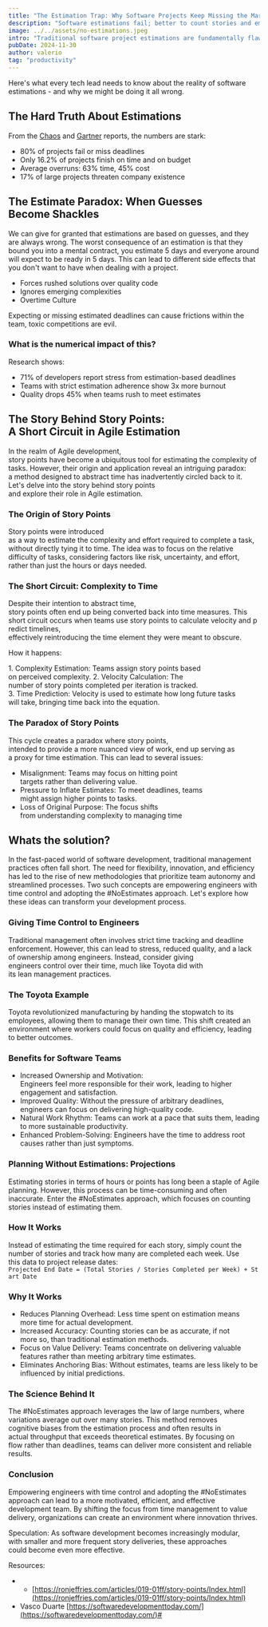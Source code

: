 ```yaml
---
title: "The Estimation Trap: Why Software Projects Keep Missing the Mark"
description: "Software estimations fail; better to count stories and empower engineers"
image: ../../assets/no-estimations.jpeg
intro: "Traditional software project estimations are fundamentally flawed, with 80% of projects failing or missing deadlines and causing various negative effects like rushed solutions, stress, and quality drops. The article suggests alternative approaches like the #NoEstimates methodology and giving time control to engineers, focusing on counting stories rather than estimating them and creating an environment where innovation and quality can thrive."
pubDate: 2024-11-30
author: valerio
tag: "productivity"
---
```


Here's what every tech lead needs to know about the reality of software estimations - and why we might be doing it all wrong.
## The Hard Truth About Estimations
From the [Chaos](https://www.csus.edu/indiv/v/velianitis/161/chaosreport.pdf) and [Gartner](https://www.distributed.com/blog/gartner-says-80-of-it-projects-fail-but-not-with-distributed-s-elastic-teams) reports, the numbers are stark:
- 80% of projects fail or miss deadlines
- Only 16.2% of projects finish on time and on budget
- Average overruns: 63% time, 45% cost
- 17% of large projects threaten company existence
## The Estimate Paradox: When Guesses Become Shackles

We can give for granted that estimations are based on guesses, and they are always wrong. The worst consequence of an estimation is that they bound you into a mental contract, you estimate 5 days and everyone around will expect to be ready in 5 days. This can lead to different side effects that you don't want to have when dealing with a project.

- Forces rushed solutions over quality code
- Ignores emerging complexities
- Overtime Culture

Expecting or missing estimated deadlines can cause frictions within the team, toxic competitions are evil.

### What is the numerical impact of this?

Research shows:

- 71% of developers report stress from estimation-based deadlines
- Teams with strict estimation adherence show 3x more burnout
- Quality drops 45% when teams rush to meet estimates

## The Story Behind Story Points: A Short Circuit in Agile Estimation

In the realm of Agile development, story points have become a ubiquitous tool for estimating the complexity of tasks. However, their origin and application reveal an intriguing paradox: a method designed to abstract time has inadvertently circled back to it. Let's delve into the story behind story points and explore their role in Agile estimation.

### The Origin of Story Points

Story points were introduced as a way to estimate the complexity and effort required to complete a task, without directly tying it to time. The idea was to focus on the relative difficulty of tasks, considering factors like risk, uncertainty, and effort, rather than just the hours or days needed.

### The Short Circuit: Complexity to Time

Despite their intention to abstract time, story points often end up being converted back into time measures. This short circuit occurs when teams use story points to calculate velocity and predict timelines, effectively reintroducing the time element they were meant to obscure.

How it happens:

1. Complexity Estimation: Teams assign story points based on perceived complexity. 2. Velocity Calculation: The number of story points completed per iteration is tracked. 3. Time Prediction: Velocity is used to estimate how long future tasks will take, bringing time back into the equation.

### The Paradox of Story Points

This cycle creates a paradox where story points, intended to provide a more nuanced view of work, end up serving as a proxy for time estimation. This can lead to several issues:

- Misalignment: Teams may focus on hitting point targets rather than delivering value.
- Pressure to Inflate Estimates: To meet deadlines, teams might assign higher points to tasks.
- Loss of Original Purpose: The focus shifts from understanding complexity to managing time

## Whats the solution?

In the fast-paced world of software development, traditional management practices often fall short. The need for flexibility, innovation, and efficiency has led to the rise of new methodologies that prioritize team autonomy and streamlined processes. Two such concepts are empowering engineers with time control and adopting the #NoEstimates approach. Let's explore how these ideas can transform your development process.

### Giving Time Control to Engineers

Traditional management often involves strict time tracking and deadline enforcement. However, this can lead to stress, reduced quality, and a lack of ownership among engineers. Instead, consider giving engineers control over their time, much like Toyota did with its lean management practices.

### The Toyota Example

Toyota revolutionized manufacturing by handing the stopwatch to its employees, allowing them to manage their own time. This shift created an environment where workers could focus on quality and efficiency, leading to better outcomes.

### Benefits for Software Teams

- Increased Ownership and Motivation: Engineers feel more responsible for their work, leading to higher engagement and satisfaction.
- Improved Quality: Without the pressure of arbitrary deadlines, engineers can focus on delivering high-quality code.
- Natural Work Rhythm: Teams can work at a pace that suits them, leading to more sustainable productivity.
- Enhanced Problem-Solving: Engineers have the time to address root causes rather than just symptoms.

### Planning Without Estimations: Projections

Estimating stories in terms of hours or points has long been a staple of Agile planning. However, this process can be time-consuming and often inaccurate. Enter the #NoEstimates approach, which focuses on counting stories instead of estimating them.

### How It Works

Instead of estimating the time required for each story, simply count the number of stories and track how many are completed each week. Use this data to project release dates: `Projected End Date = (Total Stories / Stories Completed per Week) + Start Date`

### Why It Works

- Reduces Planning Overhead: Less time spent on estimation means more time for actual development.
- Increased Accuracy: Counting stories can be as accurate, if not more so, than traditional estimation methods.
- Focus on Value Delivery: Teams concentrate on delivering valuable features rather than meeting arbitrary time estimates.
- Eliminates Anchoring Bias: Without estimates, teams are less likely to be influenced by initial predictions.

### The Science Behind It

The #NoEstimates approach leverages the law of large numbers, where variations average out over many stories. This method removes cognitive biases from the estimation process and often results in actual throughput that exceeds theoretical estimates. By focusing on flow rather than deadlines, teams can deliver more consistent and reliable results.

### Conclusion

Empowering engineers with time control and adopting the #NoEstimates approach can lead to a more motivated, efficient, and effective development team. By shifting the focus from time management to value delivery, organizations can create an environment where innovation thrives.

Speculation: As software development becomes increasingly modular, with smaller and more frequent story deliveries, these approaches could become even more effective.

Resources:

- - [https://ronjeffries.com/articles/019-01ff/story-points/Index.html](https://ronjeffries.com/articles/019-01ff/story-points/Index.html)
- Vasco Duarte [https://softwaredevelopmenttoday.com/](https://softwaredevelopmenttoday.com/)#
